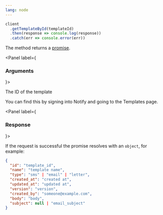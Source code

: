 ```yaml
---
lang: node
---
```


```javascript
client
  .getTemplateById(templateId)
  .then(response => console.log(response))
  .catch(err => console.error(err))
```

The method returns a <a target="_blank" href="https://developer.mozilla.org/en-US/docs/Web/JavaScript/Guide/Using_promises">promise</a>.

<Panel label={<H3 appearAs={H5}>Arguments</H3>}>
<Parameters>
  <Parameter required name="templateId">

The ID of the template

You can find this by signing into Notify and
going to the Templates page.

  </Parameter>
</Parameters>
</Panel>

<Panel label={<H3 appearAs={H5}>Response</H3>}>

If the request is successful the promise resolves with an `object`, for example:

```json
{
  "id": "template_id",
  "name": "template name",
  "type": "sms" | "email" | "letter",
  "created_at": "created at",
  "updated_at": "updated at",
  "version": "version",
  "created_by": "someone@example.com",
  "body": "body",
  "subject": null | "email_subject"
}
```

</Panel>
